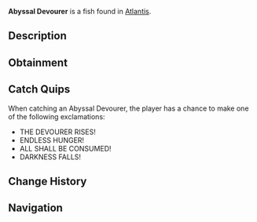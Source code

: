 {{FishInfobox
|image          = Abyssal Devourer.png
|rarity         = Mythical
|sea            = First Sea
|location       = [[Atlantis]]
|sublocation    = 
|sources        = Fishing Rod
|radar_location = 
|prog_speed     = -75
|xp             = 4000
|weather        = 
|time           = Night
|season         = 
|bait           = Truffle Worm
|base_weight    = 2400
|base_value     = 8000
|weight_range   = 1200
|base_chance    = 0.1
|base_resil     = 12
}}
'''Abyssal Devourer''' is a {{Rarity|Mythical}} fish found in [[Atlantis]].

== Description ==
{{Description|A colossal entity that feeds on darkness itself. Its hunger is endless, and its presence creates a void that nothing escapes.|Bestiary Entry}}

== Obtainment ==
{{Description|The depths grow hollow in its wake, Kraken Pool.|Bestiary Hint}}
{{Fish Availability|
Atlantis/Ancient Kraken Hunt
Atlantis/Kraken Hunt
Atlantis/Kraken Pool
|top_rods      = 
Free Spirit Rod\104326.27\159723.9;
Leviathan's Fang Rod\97965.74\147775;
Trident Rod\86691.13\132724.43;
Azure Of Lagoon\85781.37\134451.24;
No-Life Rod\81075.13\119178.99;
Midas Rod\41816.02\61347.08;
Fang of the Eclipse\80362.87\122293.55;
Wisdom Rod\58996.91\87398.16;
Abyssal Specter Rod\73393.07\115531.65;
Blazebringer Rod\68532.47\101594.15;
Zeus Rod\62886.84\92937.19;
Seraphic Rod\80832.41\119008.73;
Challenger's Rod\80687.69\121304.86;
Astralhook Rod\79602\118097.47;
Ethereal Prism Rod\78591.72\113853.68;
Rod Of The Forgotten Fang\72276.8\105998.73;
Verdant Shear Rod\64308.93\94431.73;
Rod Of The Depths\62231.23\90372.07;
Depthseeker Rod\61443.79\91619.94;
Rod Of The Exalted One\60360.29\87082.02;
Avalanche Rod\53283.45\78370.27;
Volcanic Rod\49304.75\72159.42;
Steady Rod\19692.08\30417.37
|recommended   = Trident Rod
}}

== Catch Quips ==
When catching an Abyssal Devourer, the player has a chance to make one of the following exclamations:
* THE DEVOURER RISES!
* ENDLESS HUNGER!
* ALL SHALL BE CONSUMED!
* DARKNESS FALLS!

== Change History ==
{{Change History|{{subst:Current Version}}}}

== Navigation ==
{{Fish Navbox|Atlantis}}